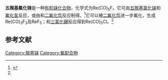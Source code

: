 {{Chembox
| Name = 
| NameEn = 
| ImageFile = pentacarbonyl rhenium fluoride.png
|  ImageSize = 
|  ImageAlt = 
| IUPACName = 
| IUPACNameZh = 
| OtherNames = 
| Section1 = {{Chembox Identifiers
|   CASNo = 38708-78-0
|   CASNo_Ref = {{cascite|correct|CAS}}
|   PubChem = 
|   SMILES =  }}
| Section2 = {{Chembox Properties
| Re=1 | F=1 | C=5 | O=5
|   Formula = 
|   MolarMass = 
|   Appearance = 浅棕色挥发性固体<ref name=Wilson>{{cite journal|journal=J. Chem. Soc., Dalton Trans.|issue=21|language=en|issn=0300-9246|date=1976|pages=2230–2235|doi=10.1039/DT9760002230|url=http://xlink.rsc.org/?DOI=DT9760002230|title=Rhenium carbonyl fluorides: preparation of pentacarbonylfluoro-rhenium and preparation and chemistry of pentacarbonylfluororhenium–rhenium pentafluoride|accessdate=2021-01-07|author=Donald M. Bruce, Alan J. Hewitt, John H. Holloway, Raymond D. Peacock, Ian L. Wilson}}</ref>
|   Density = 
|   MeltingPt = 
|   BoilingPt = 
|   Solubility =  }}
| Section3 = {{Chembox Hazards
|   MainHazards = 
|   FlashPt = 
|   Autoignition =  }}
}}
'''五羰基氟化铼'''是一种[[有机铼化合物|有机铼化合物]]，化学式为Re(CO)<sub>5</sub>F。它可由[[五羰基氯化铼|五羰基氯化铼]]和[[氟化氢|氟化氢]]反应，或由{{le|十羰基二铼|Dirhenium decacarbonyl}}和[[二氟化氙|二氟化氙]]反应制得。<ref name=Waugh>{{cite journal|journal=Inorganic Chemistry|volume=12|issue=6|language=en|issn=0020-1669|date=1973-06|pages=1435–1437|doi=10.1021/ic50124a047|url=https://pubs.acs.org/doi/abs/10.1021/ic50124a047|title=Fluoropentacarbonylrhenium(I). Preparation and oxidation to trifluorotricarbonylrhenium(III)|accessdate=2021-01-07|author=T. A. O'Donnell, K. A. Phillips, A. B. Waugh}}</ref>它可以被[[二氟化氙|二氟化氙]]进一步氟化，生成Re(CO)<sub>3</sub>F<sub>3</sub>及ReF<sub>5</sub>；和[[三氯化硼|三氯化硼]]反应得到Re(CO)<sub>5</sub>Cl。<ref name=Waugh />

==参考文献==
{{reflist}}

{{铼化合物}}

[[Category:羰基铼|Category:羰基铼]]
[[Category:氟配合物|Category:氟配合物]]